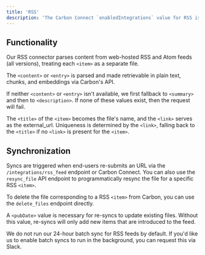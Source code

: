 ```yaml
---
title: 'RSS'
description: 'The Carbon Connect `enabledIntegrations` value for RSS is `RSS`.'
---
```


## Functionality

Our RSS connector parses content from web-hosted RSS and Atom feeds (all versions), treating each `<item>` as a separate file. 

The `<content>` or `<entry>` is parsed and made retrievable in plain text, chunks, and embeddings via Carbon's API. 

If neither `<content>` or `<entry>` isn't available, we first fallback to `<summary>` and then to `<description>`. If none of these values exist, then the request will fail.

The `<title>` of the `<item>` becomes the file's name, and the `<link>` serves as the external_url. Uniqueness is determined by the `<link>`, falling back to the `<title>` if no `<link>` is present for the `<item>`.

## Synchronization

Syncs are triggered when end-users re-submits an URL via the `/integrations/rss_feed` endpoint or Carbon Connect. You can also use the `resync_file` API endpoint to programmatically resync the file for a specific RSS `<item>`. 

To delete the file corresponding to a RSS `<item>` from Carbon, you can use the `delete_files` endpoint directly.

A `<pubDate>` value is necessary for re-syncs to update existing files. Without this value, re-syncs will only add new items that are introduced to the feed.

We do not run our 24-hour batch sync for RSS feeds by default. If you'd like us to enable batch syncs to run in the background, you can request this via Slack.